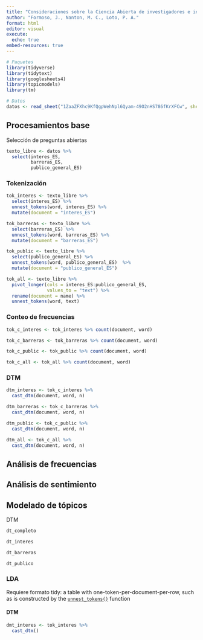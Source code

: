 ```yaml
---
title: "Consideraciones sobre la Ciencia Abierta de investigadores e investigadoras del sur global : un análisis desde herramientas de NLP"
author: "Formoso, J., Nanton, M. C., Loto, P. A."
format: html
editor: visual
execute: 
  echo: true
embed-resources: true
---
```


```r
# Paquetes
library(tidyverse)
library(tidytext)
library(googlesheets4)
library(topicmodels)
library(tm)

# Datos
datos <- read_sheet("1ZaaZFXhc9KfQgpWehNpl6Qyam-49O2nHS786fKrXFCw", sheet = "info_inscriptos")
```
## Procesamientos base

Selección de preguntas abiertas

```r
texto_libre <- datos %>%  
  select(interes_ES,
         barreras_ES,
         publico_general_ES)
```


### Tokenización

```r
tok_interes <- texto_libre %>%
  select(interes_ES) %>% 
  unnest_tokens(word, interes_ES) %>% 
  mutate(document = "interes_ES")
```

```r
tok_barreras <- texto_libre %>%
  select(barreras_ES) %>% 
  unnest_tokens(word, barreras_ES) %>% 
  mutate(document = "barreras_ES")
```

```r
tok_public <- texto_libre %>%
  select(publico_general_ES) %>% 
  unnest_tokens(word, publico_general_ES)  %>% 
  mutate(document = "publico_general_ES")
```

```r
tok_all <- texto_libre %>% 
  pivot_longer(cols = interes_ES:publico_general_ES,
               values_to = "text") %>% 
  rename(document = name) %>% 
  unnest_tokens(word, text)
```


### Conteo de frecuencias

```r
tok_c_interes <- tok_interes %>% count(document, word)

tok_c_barreras <- tok_barreras %>% count(document, word)

tok_c_public <- tok_public %>% count(document, word)

tok_c_all <- tok_all %>% count(document, word)
```


### DTM

```r
dtm_interes <- tok_c_interes %>% 
  cast_dtm(document, word, n)

dtm_barreras <- tok_c_barreras %>% 
  cast_dtm(document, word, n)

dtm_public <- tok_c_public %>% 
  cast_dtm(document, word, n)

dtm_all <- tok_c_all %>% 
  cast_dtm(document, word, n)
```


## Análisis de frecuencias

## Análisis de sentimiento

## Modelado de tópicos



DTM

```r
dt_completo

dt_interes

dt_barreras

dt_publico
```

### LDA

Requiere formato tidy: a table with one-token-per-document-per-row, such as is constructed by the [`unnest_tokens()`](https://juliasilge.github.io/tidytext/reference/unnest_tokens.html) function



#### DTM

```r
dmt_interes <- tok_interes %>% 
  cast_dtm()


```
